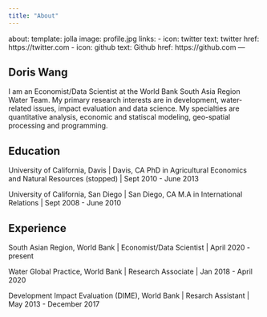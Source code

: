 ```yaml
---
title: "About"
---
```

about:
  template: jolla
  image: profile.jpg
  links:
    - icon: twitter
      text: twitter
      href: https://twitter.com
    - icon: github
      text: Github
      href: https://github.com
---

## Doris Wang

I am an Economist/Data Scientist at the World Bank South Asia Region Water Team. My primary research interests are in development, water-related issues, impact evaluation and data science. My specialties are quantitative analysis, economic and statiscal modeling, geo-spatial processing and programming.

## Education

University of California, Davis | Davis, CA
PhD in Agricultural Economics and Natural Resources (stopped) | Sept 2010 - June 2013

University of California, San Diego | San Diego, CA
M.A in International Relations | Sept 2008 - June 2010

## Experience

South Asian Region, World Bank | Economist/Data Scientist | April 2020 - present

Water Global Practice, World Bank | Research Associate | Jan 2018 - April 2020

Development Impact Evaluation (DIME), World Bank | Resarch Assistant | May 2013 - December 2017

